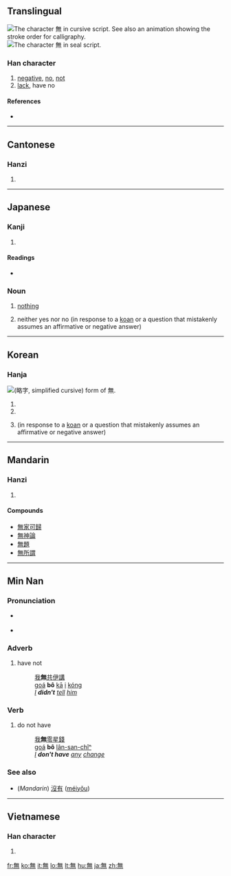 {{wikipedia}}
{{zh-forms|{{zh-lookup|无}}|{{zh-lookup|無}}}}
==Translingual==
[[Image:無-still.svg|right|frame|The character 無 in cursive script. See also [[:Image:無-cursive-order.gif|an animation]] showing the stroke order for calligraphy.]]
[[Image:無-seal.svg|right|thumb|The character 無 in seal script.]]

===Han character===
{{Han char|rn=86|rad=火|as=08|sn=12|four=8033<sub>1</sub>|canj=人廿火 (OTF)}}

# [[negative]], [[no]], [[not]]
# [[lack]], have no

====References====
* {{Han ref|kx=0673.260|dkj=19113|dj=1081.240|hdz=32211.150|uh=7121|ud=28961|bh=B54C|bd=46412}}

----

==Cantonese==

===Hanzi===
{{yue-hanzi|jyut=|y=mou4|y=mo4}}

# {{defn|Cantonese|sort=火08}}

----

==Japanese==

===Kanji===
{{ja-kanji|grade=4|rs=火08}}

# {{defn|Japanese}}

====Readings====
* {{ja-readings|on=[[む]] (mu), [[ぶ]] (bu)|kun=[[ない]] (nai), [[なかれ]] (nakare)}}

===Noun===
{{ja-noun|k|hira=む|rom=mu}}

# [[nothing]]
# {{Buddhism|lang=ja}} neither yes nor no (in response to a [[koan]] or a question that mistakenly assumes an affirmative or negative answer)

----

==Korean==

===Hanja===
[[File:Eopseul mu yakja.png|thumb|{{w|Yakja}} ([[略字#Korean|略字]], simplified cursive) form of 無.]]
{{ko-hanja|hangeul=[[무]]|eumhun=|rv=mu|mr=mu|y=mu}}

# {{ko-inline|무|mu|[[nothing]]}}
# {{ko-inline|무|mu|no}}
# {{Buddhism|lang=ko}} {{ko-inline|무|mu|neither yes nor no}} (in response to a [[koan]] or a question that mistakenly assumes an affirmative or negative answer)

----

==Mandarin==

===Hanzi===
{{cmn-hanzi|sim=无|[wú] ([[wu2]])|wg=wu<sup>2</sup>}}

# {{defn|Mandarin|sort=火08}}

====Compounds====

* [[無家可歸]]
* [[無神論]]
* [[無題]]
* [[無所謂]]

----

==Min Nan==

===Pronunciation===
* {{a|Quanzhou}} {{IPA|[ bo˧˥ ]|lang=nan}}
* {{a|Zhangzhou}} {{IPA|[ bə˧˥ ]|lang=nan}}

===Adverb===
{{nan-adv|t|poj=bô|pojt=bo5|tra=無|sim=无|rs=火08}}

# have not
#: [[我]]'''無'''[[共]][[伊]][[講]]
#: [[goá]] '''bô''' [[kā]] [[i]] [[kóng]]
#: ''[[I]] '''didn't''' [[tell]] [[him]]''

===Verb===
{{nan-verb|t|poj=bô|pojt=bo5|tra=無|sim=无|rs=火08}}

# do not have
#: [[我]]'''無'''[[零星錢]]
#: [[goá]] '''bô''' [[lân-san-chîⁿ]]
#: ''[[I]] '''don't have''' [[any]] [[change]]''

===See also===
* (''Mandarin'') [[沒有]] ([[méiyǒu]])

----

==Vietnamese==

===Han character===
{{vi-hantu|[[vô]], [[mô]]|rs=火08}}

# {{defn|Vietnamese|sort=火08}}

[[fr:無]]
[[ko:無]]
[[it:無]]
[[lo:無]]
[[lt:無]]
[[hu:無]]
[[ja:無]]
[[zh:無]]